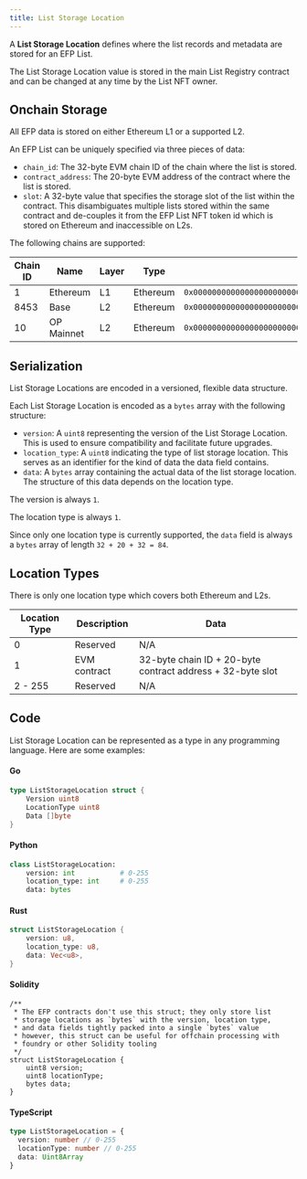```yaml
---
title: List Storage Location
---
```


A **List Storage Location** defines where the list records and metadata are stored for an EFP List.

The List Storage Location value is stored in the main List Registry contract and can be changed at any time by the List NFT owner.

## Onchain Storage

All EFP data is stored on either Ethereum L1 or a supported L2.

An EFP List can be uniquely specified via three pieces of data:

- `chain_id`: The 32-byte EVM chain ID of the chain where the list is stored.
- `contract_address`: The 20-byte EVM address of the contract where the list is stored.
- `slot`: A 32-byte value that specifies the storage slot of the list within the contract. This disambiguates multiple lists stored within the same contract and de-couples it from the EFP List NFT token id which is stored on Ethereum and inaccessible on L2s.

The following chains are supported:

| Chain ID | Name | Layer | Type | 32-Byte Chain ID |
| --- | --- | --- | --- | --- |
| 1 | Ethereum | L1 | Ethereum | `0x0000000000000000000000000000000000000000000000000000000000000001` |
| 8453 | Base | L2 | Ethereum | `0x0000000000000000000000000000000000000000000000000000000000002105` |
| 10 | OP Mainnet | L2 | Ethereum | `0x000000000000000000000000000000000000000000000000000000000000000a` |

## Serialization

List Storage Locations are encoded in a versioned, flexible data structure.

Each List Storage Location is encoded as a `bytes` array with the following structure:

- `version`: A `uint8` representing the version of the List Storage Location. This is used to ensure compatibility and facilitate future upgrades.
- `location_type`: A `uint8` indicating the type of list storage location. This serves as an identifier for the kind of data the data field contains.
- `data`: A `bytes` array containing the actual data of the list storage location. The structure of this data depends on the location type.

The version is always `1`.

The location type is always `1`.

Since only one location type is currently supported, the `data` field is always a `bytes` array of length `32 + 20 + 32 = 84`.

## Location Types

There is only one location type which covers both Ethereum and L2s.

| Location Type | Description  | Data                                                       |
| ------------- | ------------ | ---------------------------------------------------------- |
| 0             | Reserved     | N/A                                                        |
| 1             | EVM contract | 32-byte chain ID + 20-byte contract address + 32-byte slot |
| 2 - 255       | Reserved     | N/A                                                        |

## Code

List Storage Location can be represented as a type in any programming language. Here are some examples:

#### Go

```go
type ListStorageLocation struct {
    Version uint8
    LocationType uint8
    Data []byte
}
```

#### Python

```python
class ListStorageLocation:
    version: int           # 0-255
    location_type: int     # 0-255
    data: bytes
```

#### Rust

```rust
struct ListStorageLocation {
    version: u8,
    location_type: u8,
    data: Vec<u8>,
}
```

#### Solidity

```solidity
/**
 * The EFP contracts don't use this struct; they only store list
 * storage locations as `bytes` with the version, location type,
 * and data fields tightly packed into a single `bytes` value
 * however, this struct can be useful for offchain processing with
 * foundry or other Solidity tooling
 */
struct ListStorageLocation {
    uint8 version;
    uint8 locationType;
    bytes data;
}
```

#### TypeScript

```typescript
type ListStorageLocation = {
  version: number // 0-255
  locationType: number // 0-255
  data: Uint8Array
}
```
